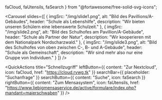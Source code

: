   faCloud,
  faUtensils,
  faSearch
} from "@fortawesome/free-solid-svg-icons";

<Head title="Home" />

<Carousel
  slides={[
    {
      imgSrc: "/img/slide1.png",
      alt: "Bild des Pavillions/A-Gebäudes",
      header: "Schule als Lebenshilfe",
      description: "Wir bieten unseren Schülern eine lebenswerte Schulzeit."
    },
    {
      imgSrc: "/img/slide2.png",
      alt: "Bild des Schulhofes am Pavillion/A-Gebäude",
      header: "Schule als Partner der Natur",
      description: "Wir kooperieren mit dem Nationalpark Nordscharzwald."
    },
    {
      imgSrc: "/img/slide3.png",
      alt: "Bild des Schulhofes von oben zwischen C-, B- und A-Gebäude",
      header: "Schule als Gemeinschaft",
      description: "Wir sind mehr also nur eine Gruppe von Individuen."
    }
  ]}
/>

<QuickActions
  title="Schnellzugriff"
  leftButton={{
    content: "Zur Nextcloud",
    icon: faCloud,
    href: "https://cloud.rvwg.tk"
  }}
  searchBar={{
    placeholder: "Suchanfrage"
  }}
  searchButton={{
    content: "Suche",
    icon: faSearch
  }}
  rightButton={{
    content: "Zum Mensasystem",
    icon: faUtensils,
    href: "https://www.liebigmensaservice.de/active/formulare/index.php?mandant=maierschwaben"
  }}
/>

<Calendar
  title="Kalender"
  calendarId="rvwgkalenderhomepage@gmail.com"
  apiKey="AIzaSyBr-_E-pdSq46_pm78R-is4woIIFECjgho"
/>

<News />